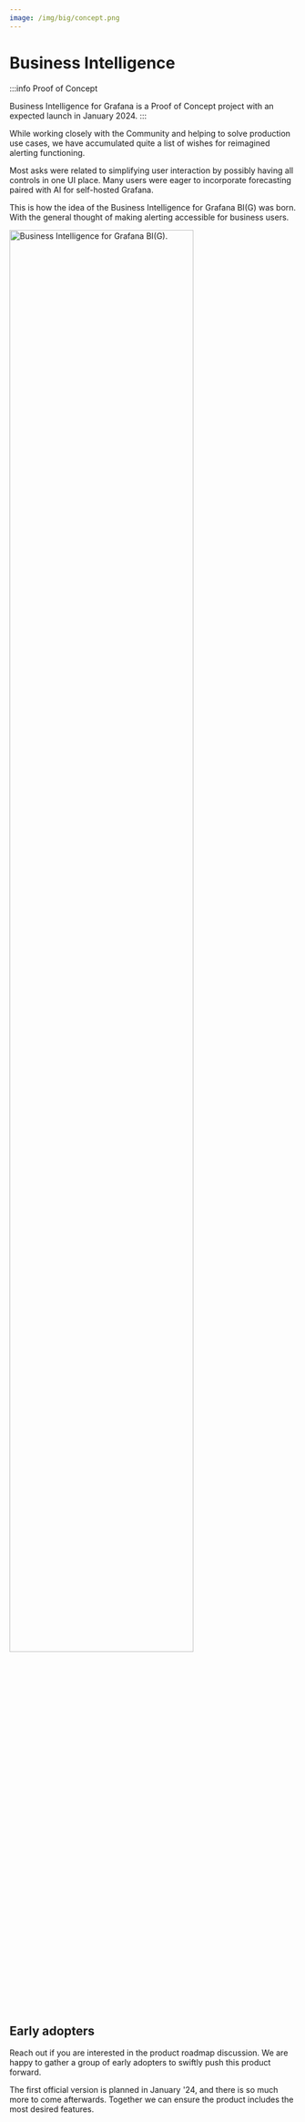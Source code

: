 ```yaml
---
image: /img/big/concept.png
---
```



# Business Intelligence

:::info Proof of Concept

Business Intelligence for Grafana is a Proof of Concept project with an expected launch in January 2024.
:::

While working closely with the Community and helping to solve production use cases, we have accumulated quite a list of wishes for reimagined alerting functioning.

Most asks were related to simplifying user interaction by possibly having all controls in one UI place. Many users were eager to incorporate forecasting paired with AI for self-hosted Grafana.

This is how the idea of the Business Intelligence for Grafana BI(G) was born. With the general thought of making alerting accessible for business users.

<Image
  title="Business Intelligence for Grafana BI(G)."
  src="/img/big/concept.png"
  width="80%"
  lazy={false}
/>

## Early adopters

Reach out if you are interested in the product roadmap discussion. We are happy to gather a group of early adopters to swiftly push this product forward.

The first official version is planned in January '24, and there is so much more to come afterwards. Together we can ensure the product includes the most desired features.
